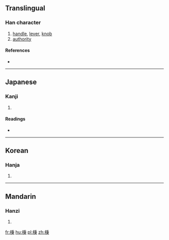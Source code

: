 ==Translingual==

===Han character===
{{Han char|rn=75|rad=木|as=08|sn=12|four=|canj=木竹木中 (DHDL)}}

# [[handle]], [[lever]], [[knob]]
# [[authority]]

====References====
* {{Han ref|kx=0531.200|dkj=14915|dj=0920.050|hdz=21233.070|uh=68C5|ud=26821}}

----

==Japanese==

===Kanji===
{{ja-kanji|grade=|rs=木08}}

# {{defn|lang=ja|sort=木08}}

====Readings====
* {{ja-readings|on=[[へい]] (hei), [[ひょう]] (hyō)|kun=}}

----

==Korean==

===Hanja===
{{ko-hanja|hangeul=병|eumhun=|rv=byeong|mr=pyŏng|y=pyeng}}

# {{defn|lang=ko|sort=木08}}

----

==Mandarin==

===Hanzi===
{{cmn-hanzi|pin=[[bìng]] ([[bing4]])|wg=ping<sup>4</sup>}}

# {{defn|lang=cmn|sort=木08}}

[[fr:棅]]
[[hu:棅]]
[[pl:棅]]
[[zh:棅]]